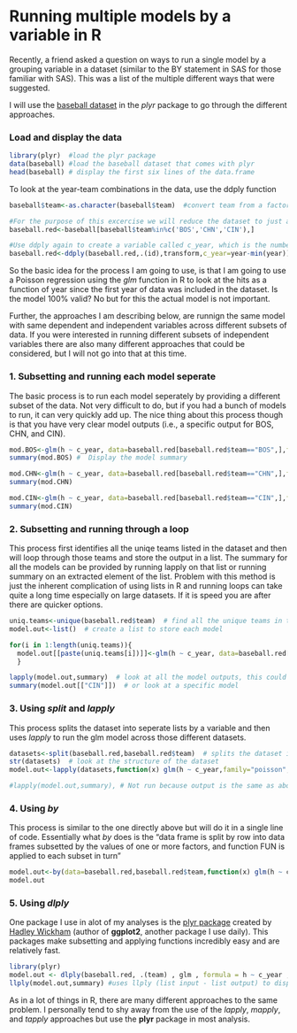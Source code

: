 Running multiple models by a variable in R
========================================================

Recently, a friend asked a question on ways to run a single model by a grouping variable in a dataset (similar to the BY statement in SAS for those familiar with SAS).  This was a list of the multiple different ways
that were suggested.  


I will use the [baseball dataset](http://www.inside-r.org/packages/cran/plyr/docs/baseball) in the *plyr* package to go through the different approaches.  


### Load and display the data
```r
library(plyr)  #load the plyr package
data(baseball) #load the baseball dataset that comes with plyr
head(baseball) # display the first six lines of the data.frame
```

To look at the year-team combinations in the data, use the ddply function
```r
baseball$team<-as.character(baseball$team)  #convert team from a factor to a character

#For the purpose of this excercise we will reduce the dataset to just a few teams
baseball.red<-baseball[baseball$team%in%c('BOS','CHN','CIN'),]

#Use ddply again to create a variable called c_year, which is the number of years since the first year
baseball.red<-ddply(baseball.red,.(id),transform,c_year=year-min(year))

```
So the basic idea for the process I am going to use, is that I am going to use a Poisson regression using the *glm* function in R to look at the hits as a function of year since the first year of data was included in the dataset.  Is the model 100% valid?  No but for this the actual model is not important.  

Further, the approaches I am describing below, are runnign the same model with same dependent and independent variables across different subsets of data.  If you were interested in running different subsets of independent variables there are also many different approaches that could be considered, but I will not go into that at this time.  

### 1. Subsetting and running each model seperate
The basic process is to run each model seperately by providing a different subset of the data.  Not very difficult to do, but if you had a bunch of models to run, it can very quickly add up.  The nice thing about this process though is that you have very clear model outputs (i.e., a specific output for BOS, CHN, and CIN).  
```r
mod.BOS<-glm(h ~ c_year, data=baseball.red[baseball.red$team=="BOS",],family="poisson")  # run the model using only team BOS
summary(mod.BOS) #  Display the model summary

mod.CHN<-glm(h ~ c_year, data=baseball.red[baseball.red$team=="CHN",],family="poisson")
summary(mod.CHN)

mod.CIN<-glm(h ~ c_year, data=baseball.red[baseball.red$team=="CIN",],family="poisson")
summary(mod.CIN)

```

### 2. Subsetting and running through a loop
This process first identifies all the uniqe teams listed in the dataset and then will loop through those teams and store the output in a list.  The summary   for all the models can be provided by running lapply on that list or running summary on an extracted element of the list.  Problem with this method is just the inherent complication of using lists in R and running loops can take quite a long time especially on large datasets.  If it is speed you are after there are quicker options.  
```r
uniq.teams<-unique(baseball.red$team)  # find all the unique teams in the dataset
model.out<-list()  # create a list to store each model

for(i in 1:length(uniq.teams)){ 
  model.out[[paste(uniq.teams[i])]]<-glm(h ~ c_year, data=baseball.red[baseball.red$team==paste(uniq.teams[i]),],family="poisson")
  }

lapply(model.out,summary)  # look at all the model outputs, this could be used with outputs on 3 and 5 as well.  
summary(model.out[["CIN"]])  # or look at a specific model


```

### 3. Using *split* and *lapply*
This process splits the dataset into seperate lists by a variable and then uses *lapply* to run the glm model across those different datasets.  
```r
datasets<-split(baseball.red,baseball.red$team)  # splits the dataset into a list by team
str(datasets)  # look at the structure of the dataset
model.out<-lapply(datasets,function(x) glm(h ~ c_year,family="poisson",data=x)) # apply the glm function across the dataset list

#lapply(model.out,summary), # Not run because output is the same as above
```

### 4. Using *by*
This process is similar to the one directly above but will do it in a single line of code.  Essentially what *by* does is the "data frame is split by row into data frames subsetted by the values of one or more factors, and function FUN is applied to each subset in turn"

```r
model.out<-by(data=baseball.red,baseball.red$team,function(x) glm(h ~ c_year,family="poisson",data=x))
model.out
```

### 5. Using *dlply* 
One package I use in alot of my analyses is the  [plyr package](http://cran.r-project.org/web/packages/plyr/index.html) created by [Hadley Wickham](http://had.co.nz/) (author of **ggplot2**, another package I use daily).  This packages make subsetting and applying functions incredibly easy and are relatively fast.  

```r
library(plyr)
model.out <- dlply(baseball.red, .(team) , glm , formula = h ~ c_year , family = poisson ) #dlply takes the data as a dataframe and returns the output as a list
llply(model.out,summary) #uses llply (list input - list output) to display the summary (instead of lapply, but lapply works as well)
```

As in a lot of things in R, there are many different approaches to the same problem. I personally tend to shy away from the use of the *lapply*, *mapply*, and *tapply* approaches but use the **plyr** package in most analysis.  